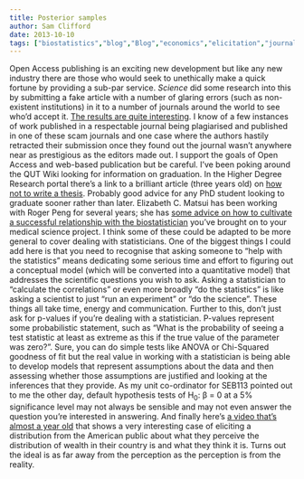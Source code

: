 ```yaml
---
title: Posterior samples
author: Sam Clifford
date: 2013-10-10
tags: ["biostatistics","blog","Blog","economics","elicitation","journals","open access","posterior samples","publishing","science","seb113","statistics","thesis","video"]
---
```


Open Access publishing is an exciting new development but like any new industry there are those who would seek to unethically make a quick fortune by providing a sub-par service. _Science_ did some research into this by submitting a fake article with a number of glaring errors (such as non-existent institutions) in it to a number of journals around the world to see who'd accept it. [The results are quite interesting](http://www.npr.org/blogs/health/2013/10/03/228859954/some-online-journals-will-publish-fake-science-for-a-fee?ft=1&f=1001). I know of a few instances of work published in a respectable journal being plagiarised and published in one of these scam journals and one case where the authors hastily retracted their submission once they found out the journal wasn't anywhere near as prestigious as the editors made out. I support the goals of Open Access and web-based publication but be careful. I've been poking around the QUT Wiki looking for information on graduation. In the Higher Degree Research portal there's a link to a brilliant article (three years old) on [how not to write a thesis](http://www.timeshighereducation.co.uk/news/how-not-to-write-a-phd-thesis/410208.article). Probably good advice for any PhD student looking to graduate sooner rather than later. Elizabeth C. Matsui has been working with Roger Peng for several years; she has [some advice on how to cultivate a successful relationship with the biostatistician](http://simplystatistics.org/2013/10/08/the-care-and-feeding-of-the-biostatistician/) you've brought on to your medical science project. I think some of these could be adapted to be more general to cover dealing with statisticians. One of the biggest things I could add here is that you need to recognise that asking someone to "help with the statistics" means dedicating some serious time and effort to figuring out a conceptual model (which will be converted into a quantitative model) that addresses the scientific questions you wish to ask. Asking a statistician to "calculate the correlations" or even more broadly "do the statistics" is like asking a scientist to just "run an experiment" or "do the science". These things all take time, energy and communication. Further to this, don't just ask for p-values if you're dealing with a statistician. P-values represent some probabilistic statement, such as "What is the probability of seeing a test statistic at least as extreme as this if the true value of the parameter was zero?". Sure, you can do simple tests like ANOVA or Chi-Squared goodness of fit but the real value in working with a statistician is being able to develop models that represent assumptions about the data and then assessing whether those assumptions are justified and looking at the inferences that they provide. As my unit co-ordinator for SEB113 pointed out to me the other day, default hypothesis tests of H<sub>0</sub>: β = 0 at a 5% significance level may not always be sensible and may not even answer the question you're interested in answering. And finally here's [a video that's almost a year old](http://www.youtube.com/watch?v=QPKKQnijnsM) that shows a very interesting case of eliciting a distribution from the American public about what they perceive the distribution of wealth in their country is and what they think it is. Turns out the ideal is as far away from the perception as the perception is from the reality.